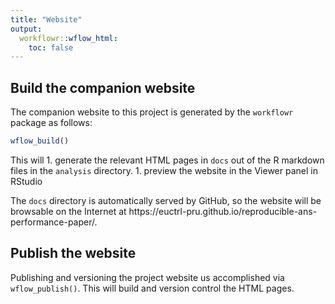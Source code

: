 ```yaml
---
title: "Website"
output:
  workflowr::wflow_html:
    toc: false
---
```


## Build the companion website

The companion website to this project is generated by the `workflowr` package as follows:

```r
wflow_build()
```

This will 
1. generate the relevant HTML pages in `docs` out of the R markdown files in the `analysis`
   directory.
1. preview the website in the Viewer panel in RStudio

The `docs` directory is automatically served by GitHub, so the website will be browsable on
the Internet at https://euctrl-pru.github.io/reproducible-ans-performance-paper/.

## Publish the website

Publishing and versioning the project website us accomplished via `wflow_publish()`.
This will build and version control the HTML pages.
